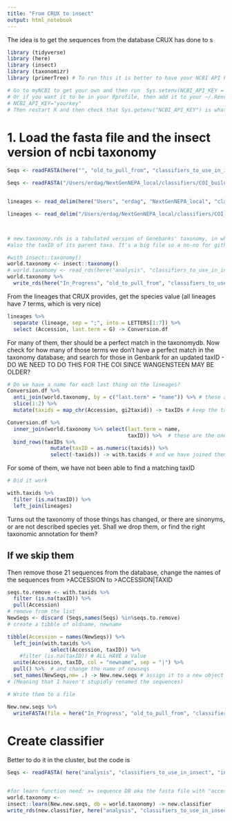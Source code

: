 ---
title: "From CRUX to insect"
output: html_notebook
---

The idea is to get the sequences from the database CRUX has done to s
```{r libraries}
library (tidyverse)
library (here)
library (insect)
library (taxonomizr)
library (primerTree) # To run this it is better to have your NCBI API key in the system. 

# Go to myNCBI to get your own and then run  Sys.setenv(NCBI_API_KEY = "YOUR_API_KEY")
# Or if you want it to be in your Rprofile, then add it to your ~/.Renviron by adding it to the file ~/.Renviron 
# NCBI_API_KEY="yourkey" 
# Then restart R and then check that Sys.getenv("NCBI_API_KEY") is what you want

```

# 1. Load the fasta file and the insect version of ncbi taxonomy

```{r data}
Seqs <- readFASTA(here("", "old_to_pull_from", "classifiers_to_use_in_insect", "insect_classifiers", "12S", "Global_.fasta"))

Seqs <- readFASTA("/Users/erdag/NextGenNEPA_local/classifiers/COI_build/Combined_blast_wang_RefDB.fasta")


lineages <- read_delim(here("Users", "erdag", "NextGenNEPA_local", "classifiers", "COI_build", "Combined_blast_wang_RefDB_taxonomy.txt"), col_names = c("Accession", "lineage"), delim = "\t" )

lineages <- read_delim("/Users/erdag/NextGenNEPA_local/classifiers/COI_build/Combined_blast_wang_RefDB_taxonomy.txt", col_names = c("Accession", "lineage"), delim = "\t" )



# new.taxonomy.rds is a tabulated version of Genebanks' taxonomy, in which for each taxID you have its name and rank, and 
#also the taxID of its parent taxa. It's a big file so a no-no for github. You can download one from gdrive or 

#with insect::taxonomy()
world.taxonomy <- insect::taxonomy()
# world.taxonomy <- read_rds(here("analysis", "classifiers_to_use_in_insect", "new.taxonomy.rds"))
world.taxonomy %>% 
  write_rds(here("In_Progress", "old_to_pull_from", "classifiers_to_use_in_insect", "new.taxonomy.20210723.rds"))
```

From the lineages that CRUX provides, get the species value (all lineages have 7 terms, which is very nice)
```{r }
lineages %>% 
  separate (lineage, sep = ";", into = LETTERS[1:7]) %>% 
  select (Accession, last.term = G) -> Conversion.df
```

For many of them, ther should be a perfect match in the taxonomydb. Now check for how many of those terms we don't have a perfect match in the taxonomy database; and search for those in Genbank for an updated taxID - DO WE NEED TO DO THIS FOR THE COI SINCE WANGENSTEEN MAY BE OLDER?
```{r }
# Do we have a name for each last thing on the lineages?
Conversion.df %>% 
  anti_join(world.taxonomy, by = c("last.term" = "name")) %>% # these are the ones without match
  slice(1:2) %>% 
  mutate(taxids = map_chr(Accession, gi2taxid)) -> taxIDs # keep the taxids

Conversion.df %>% 
  inner_join(world.taxonomy %>% select(last.term = name,
                                       taxID)) %>%  # these are the ones with a match
  bind_rows(taxIDs %>% 
              mutate(taxID = as.numeric(taxids)) %>% 
              select(-taxids)) -> with.taxids # and we have joined them all in one table
```

For some of them, we have not been able to find a matching taxID
```{r }
# Did it work

with.taxids %>% 
  filter (is.na(taxID)) %>% 
  left_join(lineages)
```

Turns out the taxonomy of those things has changed, or there are sinonyms, or are not described species yet. Shall we drop them, or find the right taxonomic annotation for them?


## If we skip them

Then remove those 21 sequences from the database, change the names of the sequences from >ACCESSION to >ACCESSION|TAXID

```{r If we skip them}
seqs.to.remove <- with.taxids %>% 
  filter (is.na(taxID)) %>% 
  pull(Accession)
# remove from the list
NewSeqs <- discard (Seqs,names(Seqs) %in%seqs.to.remove)
# create a tibble of oldname, newname

tibble(Accession = names(NewSeqs)) %>% 
  left_join(with.taxids %>%
              select(Accession, taxID)) %>%
    #filter (is.na(taxID)) # ALL HAVE a Value
  unite(Accession, taxID, col = "newname", sep = "|") %>%
  pull() %>%  # and change the name of newseqs
  set_names(NewSeqs,nm= .) -> New.new.seqs # assign it to a new object so I can check they start with the same names 
# (Meaning that I haven't stupidly renamed the sequences)

# Write them to a file 

New.new.seqs %>% 
  writeFASTA(file = here("In_Progress", "old_to_pull_from", "classifiers_to_use_in_insect", "insect_classifiers", "12S", "Only_with_taxID.fasta"))

```



# Create classifier 

Better to do it in the cluster, but the code is

```{r}
Seqs <- readFASTA( here("analysis", "classifiers_to_use_in_insect", "insect_classifiers", "12S", "Only_with_taxID.fasta"))


#for learn function need: x= sequence DB aka the fasta file with "accession|taxID", and db = a hierarchical taxonomy database in a dataframe with taxID, parent_taxID, rank, name (see world.taxonomy)  
world.taxonomy <- 
insect::learn(New.new.seqs, db = world.taxonomy) -> new.classifier
write_rds(new.classifier, here("analysis", "classifiers_to_use_in_insect", "insect_classifiers", "12S", "Classifier.12S.rds"))
```

